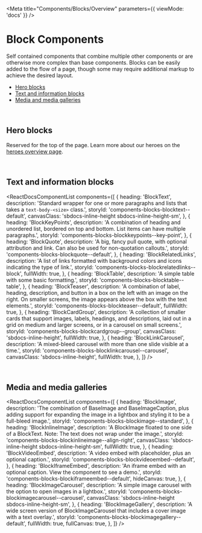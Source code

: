 
<Meta title="Components/Blocks/Overview" parameters={{ viewMode: 'docs' }} />

# Block Components

Self contained components that combine multiple other components or are otherwise more complex than base components. Blocks can be easily added to the flow of a page, though some may require additional markup to achieve the desired layout.

- [Hero blocks](#hero-blocks)
- [Text and information blocks](#text-and-information-blocks)
- [Media and media galleries](#media-and-media-galleries)

<br />

## Hero blocks

Reserved for the top of the page. Learn more about our heroes on the [heroes overview page](?path=/docs/components-blocks-heroes-overview--page).

<br />

## Text and information blocks

<ReactDocsComponentList
  components={[
    {
      heading: 'BlockText',
      description:
        'Standard wrapper for one or more paragraphs and lists that takes a `text-body-<size>` class.',
      storyId: 'components-blocks-blocktext--default',
      canvasClass: 'sbdocs-inline-height sbdocs-inline-height-sm',
    },
    {
      heading: 'BlockKeyPoints',
      description:
        'A combination of heading and unordered list, bordered on top and bottom. List items can have multiple paragraphs.',
      storyId: 'components-blocks-blockkeypoints--key-point',
    },
    {
      heading: 'BlockQuote',
      description:
        'A big, fancy pull quote, with optional attribution and link. Can also be used for non-quotation callouts.',
      storyId: 'components-blocks-blockquote--default',
    },
    {
      heading: 'BlockRelatedLinks',
      description:
        'A list of links formatted with background colors and icons indicating the type of link.',
      storyId: 'components-blocks-blockrelatedlinks--block',
      fullWidth: true,
    },
    {
      heading: 'BlockTable',
      description: 'A simple table with some basic formatting.',
      storyId: 'components-blocks-blocktable--table',
    },
    {
      heading: 'BlockTeaser',
      description:
        'A combination of label, heading, description, and button in a box on the left with an image on the right. On smaller screens, the image appears above the box with the text elements.',
      storyId: 'components-blocks-blockteaser--default',
      fullWidth: true,
    },
    {
      heading: 'BlockCardGroup',
      description:
        'A collection of smaller cards that support images, labels, headings, and descriptions, laid out in a grid on medium and larger screens, or in a carousel on small screens.',
      storyId: 'components-blocks-blockcardgroup--group',
      canvasClass: 'sbdocs-inline-height',
      fullWidth: true,
    },
    {
      heading: 'BlockLinkCarousel',
      description:
        'A mixed-bleed carousel with more than one slide visible at a time.',
      storyId: 'components-blocks-blocklinkcarousel--carousel',
      canvasClass: 'sbdocs-inline-height',
      fullWidth: true,
    },
  ]}
/>

<br />

## Media and media galleries

<ReactDocsComponentList
  components={[
    {
      heading: 'BlockImage',
      description:
        'The combination of BaseImage and BaseImageCaption, plus adding support for expanding the image in a lightbox and styling it to be a full-bleed image.',
      storyId: 'components-blocks-blockimage--standard',
    },
    {
      heading: 'BlockInlineImage',
      description:
        'A BlockImage floated to one side of a BlockText. Note: The text does not wrap under the image.',
      storyId: 'components-blocks-blockinlineimage--align-right',
      canvasClass: 'sbdocs-inline-height sbdocs-inline-height-sm',
      fullWidth: true,
    },
    {
      heading: 'BlockVideoEmbed',
      description: 'A video embed with placeholder, plus an optional caption.',
      storyId: 'components-blocks-blockvideoembed--default',
    },
    {
      heading: 'BlockIframeEmbed',
      description:
        'An iframe embed with an optional caption. View the component to see a demo.',
      storyId: 'components-blocks-blockiframeembed--default',
      hideCanvas: true,
    },
    {
      heading: 'BlockImageCarousel',
      description:
        'A simple image carousel with the option to open images in a lightbox.',
      storyId: 'components-blocks-blockimagecarousel--carousel',
      canvasClass: 'sbdocs-inline-height sbdocs-inline-height-sm',
    },
    {
      heading: 'BlockImageGallery',
      description:
        'A wide screen version of BlockImageCarousel that includes a cover image with a text overlay.',
      storyId: 'components-blocks-blockimagegallery--default',
      fullWidth: true,
      fullCanvas: true,
    },
  ]}
/>
